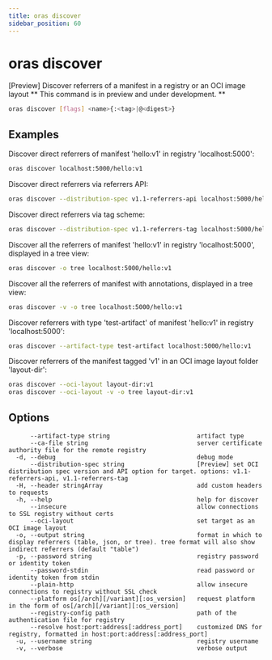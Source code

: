 ```yaml
---
title: oras discover
sidebar_position: 60
---
```


# oras discover

[Preview] Discover referrers of a manifest in a registry or an OCI image layout
** This command is in preview and under development. **

```bash
oras discover [flags] <name>{:<tag>|@<digest>}
```

## Examples

Discover direct referrers of manifest 'hello:v1' in registry 'localhost:5000':

```bash
oras discover localhost:5000/hello:v1
```

Discover direct referrers via referrers API:

```bash
oras discover --distribution-spec v1.1-referrers-api localhost:5000/hello:v1
```

Discover direct referrers via tag scheme:

```bash
oras discover --distribution-spec v1.1-referrers-tag localhost:5000/hello:v1
```

Discover all the referrers of manifest 'hello:v1' in registry 'localhost:5000', displayed in a tree view:

```bash
oras discover -o tree localhost:5000/hello:v1
```

Discover all the referrers of manifest with annotations, displayed in a tree view:

```bash
oras discover -v -o tree localhost:5000/hello:v1
```

Discover referrers with type 'test-artifact' of manifest 'hello:v1' in registry 'localhost:5000':

```bash
oras discover --artifact-type test-artifact localhost:5000/hello:v1
```

Discover referrers of the manifest tagged 'v1' in an OCI image layout folder 'layout-dir':

```bash
oras discover --oci-layout layout-dir:v1
oras discover --oci-layout -v -o tree layout-dir:v1
```

## Options

```
      --artifact-type string                        artifact type
      --ca-file string                              server certificate authority file for the remote registry
  -d, --debug                                       debug mode
      --distribution-spec string                    [Preview] set OCI distribution spec version and API option for target. options: v1.1-referrers-api, v1.1-referrers-tag
  -H, --header stringArray                          add custom headers to requests
  -h, --help                                        help for discover
      --insecure                                    allow connections to SSL registry without certs
      --oci-layout                                  set target as an OCI image layout
  -o, --output string                               format in which to display referrers (table, json, or tree). tree format will also show indirect referrers (default "table")
  -p, --password string                             registry password or identity token
      --password-stdin                              read password or identity token from stdin
      --plain-http                                  allow insecure connections to registry without SSL check
      --platform os[/arch][/variant][:os_version]   request platform in the form of os[/arch][/variant][:os_version]
      --registry-config path                        path of the authentication file for registry
      --resolve host:port:address[:address_port]    customized DNS for registry, formatted in host:port:address[:address_port]
  -u, --username string                             registry username
  -v, --verbose                                     verbose output
```
